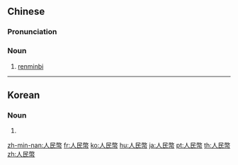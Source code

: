 {{also|人民币}}
==Chinese==
{{zh-forms|s=人民币|type=21}}

===Pronunciation===
{{zh-pron
|m=rénmínbì
|ma=y
|c=jan4 man4 bai6
|c-t=ngin3 min3 bai5,ngin3 min3 bai5*
|h=pfs=ngìn-mìn-pi
|md=ìng-mìng-bê
|mn=kh:jîn-bîn-pè/qz:lîn-bîn-pē/xm,tp:lîn-bîn-pè/zz:jîn-bîn-pī
|w=3zen min bi
|cat=n
}}

===Noun===
{{zh-noun}}

# [[renminbi]] {{gloss|currency in the People's Republic of China}}

{{zh-cat|Elementary|Currency}}

----

==Korean==
{{ko-hanjatab}}

===Noun===
{{ko-noun|hj|hangeul=인민폐}}

# {{hanja form of|인민폐|[[renminbi]] {{gloss|currency in the People's Republic of China}}}}

[[zh-min-nan:人民幣]]
[[fr:人民幣]]
[[ko:人民幣]]
[[hu:人民幣]]
[[ja:人民幣]]
[[pt:人民幣]]
[[th:人民幣]]
[[zh:人民幣]]